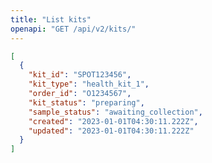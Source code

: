 ```yaml
---
title: "List kits"
openapi: "GET /api/v2/kits/"
---
```


<ResponseExample>

  ```json Response
  [
    {
      "kit_id": "SPOT123456",
      "kit_type": "health_kit_1",
      "order_id": "O1234567",
      "kit_status": "preparing",
      "sample_status": "awaiting_collection",
      "created": "2023-01-01T04:30:11.222Z",
      "updated": "2023-01-01T04:30:11.222Z"
    }
  ]
  ```

</ResponseExample>
